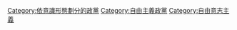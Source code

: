[[Category:依意識形態劃分的政黨|Category:依意識形態劃分的政黨]]
[[Category:自由主義政黨|Category:自由主義政黨]]
[[Category:自由意志主義|Category:自由意志主義]]